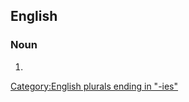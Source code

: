 {{also|silver berries}}
==English==

===Noun===
{{head|en|noun plural form}}

# {{plural of|silverberry|lang=en}}

[[Category:English plurals ending in "-ies"]]